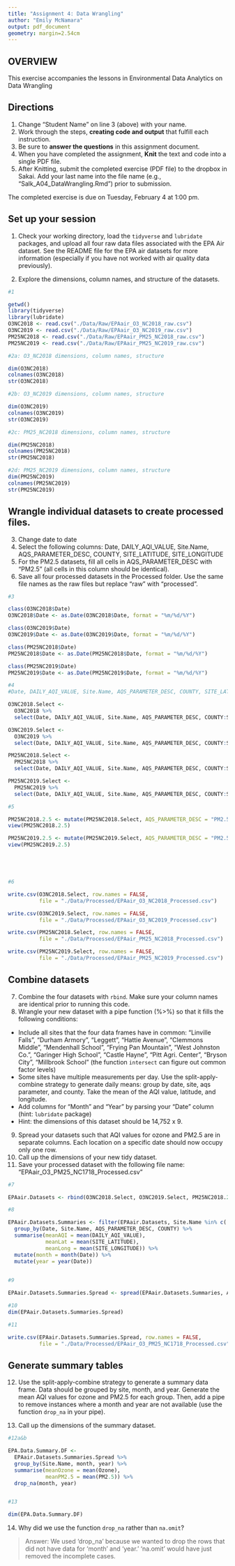 ```yaml
---
title: "Assignment 4: Data Wrangling"
author: "Emily McNamara"
output: pdf_document
geometry: margin=2.54cm
---
```


## OVERVIEW

This exercise accompanies the lessons in Environmental Data Analytics on Data Wrangling 

## Directions
1. Change "Student Name" on line 3 (above) with your name.
3. Work through the steps, **creating code and output** that fulfill each instruction.
4. Be sure to **answer the questions** in this assignment document.
6. When you have completed the assignment, **Knit** the text and code into a single PDF file.
8. After Knitting, submit the completed exercise (PDF file) to the dropbox in Sakai. Add your last name into the file name (e.g., "Salk_A04_DataWrangling.Rmd") prior to submission.

The completed exercise is due on Tuesday, February 4 at 1:00 pm.

## Set up your session 
1. Check your working directory, load the `tidyverse` and `lubridate` packages, and upload all four raw data files associated with the EPA Air dataset. See the README file for the EPA air datasets for more information (especially if you have not worked with air quality data previously). 

2. Explore the dimensions, column names, and structure of the datasets. 

```r
#1

getwd()
library(tidyverse)
library(lubridate)
O3NC2018 <- read.csv("./Data/Raw/EPAair_O3_NC2018_raw.csv")
O3NC2019 <- read.csv("./Data/Raw/EPAair_O3_NC2019_raw.csv")
PM25NC2018 <- read.csv("./Data/Raw/EPAair_PM25_NC2018_raw.csv")
PM25NC2019 <- read.csv("./Data/Raw/EPAair_PM25_NC2019_raw.csv")

#2a: O3_NC2018 dimensions, column names, structure

dim(O3NC2018)
colnames(O3NC2018)
str(O3NC2018)

#2b: O3_NC2019 dimensions, column names, structure

dim(O3NC2019)
colnames(O3NC2019)
str(O3NC2019)

#2c: PM25_NC2018 dimensions, column names, structure

dim(PM25NC2018)
colnames(PM25NC2018)
str(PM25NC2018)

#2d: PM25_NC2019 dimensions, column names, structure
dim(PM25NC2019)
colnames(PM25NC2019)
str(PM25NC2019)

```

## Wrangle individual datasets to create processed files.
3. Change date to date
4. Select the following columns: Date, DAILY_AQI_VALUE, Site.Name, AQS_PARAMETER_DESC, COUNTY, SITE_LATITUDE, SITE_LONGITUDE
5. For the PM2.5 datasets, fill all cells in AQS_PARAMETER_DESC with "PM2.5" (all cells in this column should be identical).
6. Save all four processed datasets in the Processed folder. Use the same file names as the raw files but replace "raw" with "processed".

```r
#3

class(O3NC2018$Date)
O3NC2018$Date <- as.Date(O3NC2018$Date, format = "%m/%d/%Y")

class(O3NC2019$Date)
O3NC2019$Date <- as.Date(O3NC2019$Date, format = "%m/%d/%Y")

class(PM25NC2018$Date)
PM25NC2018$Date <- as.Date(PM25NC2018$Date, format = "%m/%d/%Y")

class(PM25NC2019$Date)
PM25NC2019$Date <- as.Date(PM25NC2019$Date, format = "%m/%d/%Y")

#4
#Date, DAILY_AQI_VALUE, Site.Name, AQS_PARAMETER_DESC, COUNTY, SITE_LATITUDE, SITE_LONGITUDE

O3NC2018.Select <- 
  O3NC2018 %>%
  select(Date, DAILY_AQI_VALUE, Site.Name, AQS_PARAMETER_DESC, COUNTY:SITE_LONGITUDE)

O3NC2019.Select <-
  O3NC2019 %>%
  select(Date, DAILY_AQI_VALUE, Site.Name, AQS_PARAMETER_DESC, COUNTY:SITE_LONGITUDE)

PM25NC2018.Select <-
  PM25NC2018 %>%
  select(Date, DAILY_AQI_VALUE, Site.Name, AQS_PARAMETER_DESC, COUNTY:SITE_LONGITUDE)

PM25NC2019.Select <-
  PM25NC2019 %>%
  select(Date, DAILY_AQI_VALUE, Site.Name, AQS_PARAMETER_DESC, COUNTY:SITE_LONGITUDE)

#5

PM25NC2018.2.5 <- mutate(PM25NC2018.Select, AQS_PARAMETER_DESC = "PM2.5")
view(PM25NC2018.2.5)

PM25NC2019.2.5 <- mutate(PM25NC2019.Select, AQS_PARAMETER_DESC = "PM2.5")
view(PM25NC2019.2.5)





#6

write.csv(O3NC2018.Select, row.names = FALSE, 
          file = "./Data/Processed/EPAair_O3_NC2018_Processed.csv")

write.csv(O3NC2019.Select, row.names = FALSE, 
          file = "./Data/Processed/EPAair_O3_NC2019_Processed.csv")

write.csv(PM25NC2018.Select, row.names = FALSE, 
          file = "./Data/Processed/EPAair_PM25_NC2018_Processed.csv")

write.csv(PM25NC2019.Select, row.names = FALSE, 
          file = "./Data/Processed/EPAair_PM25_NC2019_Processed.csv")

```


## Combine datasets
7. Combine the four datasets with `rbind`. Make sure your column names are identical prior to running this code. 
8. Wrangle your new dataset with a pipe function (%>%) so that it fills the following conditions: 

* Include all sites that the four data frames have in common: "Linville Falls", "Durham Armory", "Leggett", "Hattie Avenue", "Clemmons Middle", "Mendenhall School", "Frying Pan Mountain", "West Johnston Co.", "Garinger High School", "Castle Hayne", "Pitt Agri. Center", "Bryson City", "Millbrook School" (the function `intersect` can figure out common factor levels)
* Some sites have multiple measurements per day. Use the split-apply-combine strategy to generate daily means: group by date, site, aqs parameter, and county. Take the mean of the AQI value, latitude, and longitude.
* Add columns for "Month" and "Year" by parsing your "Date" column (hint: `lubridate` package)
* Hint: the dimensions of this dataset should be 14,752 x 9.

9. Spread your datasets such that AQI values for ozone and PM2.5 are in separate columns. Each location on a specific date should now occupy only one row.
10. Call up the dimensions of your new tidy dataset.
11. Save your processed dataset with the following file name: "EPAair_O3_PM25_NC1718_Processed.csv"

```r
#7

EPAair.Datasets <- rbind(O3NC2018.Select, O3NC2019.Select, PM25NC2018.2.5, PM25NC2019.2.5)

#8

EPAair.Datasets.Summaries <- filter(EPAair.Datasets, Site.Name %in% c( "Linville Falls", "Durham Armory", "Leggett", "Hattie Avenue", "Clemmons Middle", "Mendenhall School", "Frying Pan Mountain", "West Johnston Co.", "Garinger High School", "Castle Hayne", "Pitt Agri. Center", "Bryson City", "Millbrook School")) %>%
  group_by(Date, Site.Name, AQS_PARAMETER_DESC, COUNTY) %>%
  summarise(meanAQI = mean(DAILY_AQI_VALUE),
            meanLat = mean(SITE_LATITUDE),
            meanLong = mean(SITE_LONGITUDE)) %>%
  mutate(month = month(Date)) %>%
  mutate(year = year(Date))
            

#9

EPAair.Datasets.Summaries.Spread <- spread(EPAair.Datasets.Summaries, AQS_PARAMETER_DESC, meanAQI)

#10
dim(EPAair.Datasets.Summaries.Spread)

#11

write.csv(EPAair.Datasets.Summaries.Spread, row.names = FALSE, 
          file = "./Data/Processed/EPAair_O3_PM25_NC1718_Processed.csv")

```


## Generate summary tables
12. Use the split-apply-combine strategy to generate a summary data frame. Data should be grouped by site, month, and year. Generate the mean AQI values for ozone and PM2.5 for each group. Then, add a pipe to remove instances where a month and year are not available (use the function `drop_na` in your pipe). 

13. Call up the dimensions of the summary dataset.

```r
#12a&b

EPA.Data.Summary.DF <- 
  EPAair.Datasets.Summaries.Spread %>%
  group_by(Site.Name, month, year) %>% 
  summarise(meanOzone = mean(Ozone),
            meanPM2.5 = mean(PM2.5)) %>%
  drop_na(month, year)


#13

dim(EPA.Data.Summary.DF)

```

14. Why did we use the function `drop_na` rather than `na.omit`?

> Answer: We used 'drop_na' because we wanted to drop the rows that did not have data for 'month' and 'year.' 
'na.omit' would have just removed the incomplete cases. 
